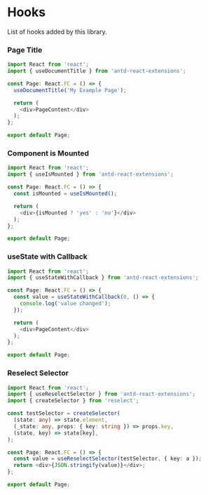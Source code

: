
<Meta title="Hooks" />

# Hooks

List of hooks added by this library.

### Page Title

```ts
import React from 'react';
import { useDocumentTitle } from 'antd-react-extensions';

const Page: React.FC = () => {
  useDocumentTitle('My Example Page');

  return (
    <div>PageContent</div>
  );
};

export default Page;
```

### Component is Mounted

```ts
import React from 'react';
import { useIsMounted } from 'antd-react-extensions';

const Page: React.FC = () => {
  const isMounted = useIsMounted();

  return (
    <div>{isMounted ? 'yes' : 'no'}</div>
  );
};

export default Page;
```

### useState with Callback

```ts
import React from 'react';
import { useStateWithCallback } from 'antd-react-extensions';

const Page: React.FC = () => {
  const value = useStateWithCallback(0, () => {
    console.log('value changed');
  });

  return (
    <div>PageContent</div>
  );
};

export default Page;
```

### Reselect Selector

```ts
import React from 'react';
import { useReselectSelector } from 'antd-react-extensions';
import { createSelector } from 'reselect';

const testSelector = createSelector(
  (state: any) => state.element,
  (_state: any, props: { key: string }) => props.key,
  (state, key) => state[key],
);

const Page: React.FC = () => {
  const value = useReselectSelector(testSelector, { key: a });
  return <div>{JSON.stringify(value)}</div>;
};

export default Page;
```
